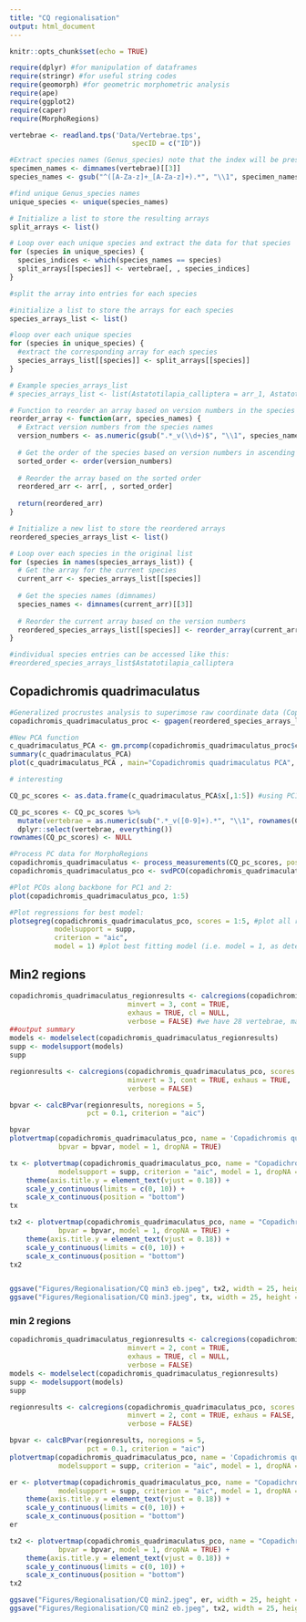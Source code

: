 ---
title: "CQ regionalisation"
output: html_document
---



```{r setup, include=FALSE}
knitr::opts_chunk$set(echo = TRUE)
```

```{r Libraries}
require(dplyr) #for manipulation of dataframes
require(stringr) #for useful string codes
require(geomorph) #for geometric morphometric analysis
require(ape)
require(ggplot2)
require(caper)
require(MorphoRegions)
```

```{r}
vertebrae <- readland.tps('Data/Vertebrae.tps',
                              specID = c("ID"))
```

```{r Split into Multiple Species}

#Extract species names (Genus_species) note that the index will be preserved for splitting the array
specimen_names <- dimnames(vertebrae)[[3]]
species_names <- gsub("^([A-Za-z]+_[A-Za-z]+).*", "\\1", specimen_names)

#find unique Genus_species names
unique_species <- unique(species_names)

# Initialize a list to store the resulting arrays
split_arrays <- list()

# Loop over each unique species and extract the data for that species
for (species in unique_species) {
  species_indices <- which(species_names == species)
  split_arrays[[species]] <- vertebrae[, , species_indices]
}

#split the array into entries for each species

#initialize a list to store the arrays for each species
species_arrays_list <- list()

#loop over each unique species
for (species in unique_species) {
  #extract the corresponding array for each species
  species_arrays_list[[species]] <- split_arrays[[species]]
}

# Example species_arrays_list
# species_arrays_list <- list(Astatotilapia_calliptera = arr_1, Astatotilapia_another_species = arr_2, ...)

# Function to reorder an array based on version numbers in the species names
reorder_array <- function(arr, species_names) {
  # Extract version numbers from the species names
  version_numbers <- as.numeric(gsub(".*_v(\\d+)$", "\\1", species_names))
  
  # Get the order of the species based on version numbers in ascending order
  sorted_order <- order(version_numbers)
  
  # Reorder the array based on the sorted order
  reordered_arr <- arr[, , sorted_order]
  
  return(reordered_arr)
}

# Initialize a new list to store the reordered arrays
reordered_species_arrays_list <- list()

# Loop over each species in the original list
for (species in names(species_arrays_list)) {
  # Get the array for the current species
  current_arr <- species_arrays_list[[species]]
  
  # Get the species names (dimnames)
  species_names <- dimnames(current_arr)[[3]]
  
  # Reorder the current array based on the version numbers
  reordered_species_arrays_list[[species]] <- reorder_array(current_arr, species_names)
}

#individual species entries can be accessed like this:
#reordered_species_arrays_list$Astatotilapia_calliptera
```


## Copadichromis quadrimaculatus

```{r}
#Generalized procrustes analysis to superimose raw coordinate data (Copadichromis quadrimaculatus)
copadichromis_quadrimaculatus_proc <- gpagen(reordered_species_arrays_list$Copadichromis_quadrimaculatus, Proj=TRUE, ProcD=TRUE, curves=NULL, surfaces=NULL)

#New PCA function
c_quadrimaculatus_PCA <- gm.prcomp(copadichromis_quadrimaculatus_proc$coords)
summary(c_quadrimaculatus_PCA)
plot(c_quadrimaculatus_PCA , main="Copadichromis quadrimaculatus PCA", axis1=1, axis2=2, type="b", pch=19)

# interesting

```


```{r Prepare PCA Data for MorphoRegion (Copadichromis quadrimaculatus)}

CQ_pc_scores <- as.data.frame(c_quadrimaculatus_PCA$x[,1:5]) #using PC1-PC5 as collectively explains 95.5% of variation, rest is probably noise

CQ_pc_scores <- CQ_pc_scores %>%
  mutate(vertebrae = as.numeric(sub(".*_v([0-9]+).*", "\\1", rownames(CQ_pc_scores)))) %>%
  dplyr::select(vertebrae, everything())
rownames(CQ_pc_scores) <- NULL
```

```{r Preparing Data for MorphoRegion (Copadichromis quadrimaculatus)}
#Process PC data for MorphoRegions
copadichromis_quadrimaculatus <- process_measurements(CQ_pc_scores, pos = 1)
copadichromis_quadrimaculatus_pco <- svdPCO(copadichromis_quadrimaculatus, metric = 'Manhattan')

#Plot PCOs along backbone for PC1 and 2:
plot(copadichromis_quadrimaculatus_pco, 1:5)
```

```{r Plotting PCOs and Best Fitting Model (Copadichromis quadrimaculatus)}
#Plot regressions for best model:
plotsegreg(copadichromis_quadrimaculatus_pco, scores = 1:5, #plot all retained PCOs
           modelsupport = supp,
           criterion = "aic",
           model = 1) #plot best fitting model (i.e. model = 1, as determined by the BIC value)
```

## Min2 regions 

```{r Testing Number of Regions in Vertebral Column (Copadichromis quadrimaculatus)}

copadichromis_quadrimaculatus_regionresults <- calcregions(copadichromis_quadrimaculatus_pco, scores = PCOs, noregions = 5,
                             minvert = 3, cont = TRUE, 
                             exhaus = TRUE, cl = NULL,
                             verbose = FALSE) #we have 28 vertebrae, max number of regions is 8 (assuming 3 vertebrae per/region)
##output summary
models <- modelselect(copadichromis_quadrimaculatus_regionresults)
supp <- modelsupport(models)
supp
```

```{r, Copadichromis quadrimaculatus, generating error bar plots}
regionresults <- calcregions(copadichromis_quadrimaculatus_pco, scores = 1:31, noregions = 5, 
                             minvert = 3, cont = TRUE, exhaus = TRUE,
                             verbose = FALSE)

bpvar <- calcBPvar(regionresults, noregions = 5,
                   pct = 0.1, criterion = "aic")

bpvar
plotvertmap(copadichromis_quadrimaculatus_pco, name = 'Copadichromis quadrimaculatus',
            bpvar = bpvar, model = 1, dropNA = TRUE)

tx <- plotvertmap(copadichromis_quadrimaculatus_pco, name = "Copadichromis quadrimaculatus",
            modelsupport = supp, criterion = "aic", model = 1, dropNA = TRUE) +
    theme(axis.title.y = element_text(vjust = 0.18)) +
    scale_y_continuous(limits = c(0, 10)) +
    scale_x_continuous(position = "bottom")
tx

tx2 <- plotvertmap(copadichromis_quadrimaculatus_pco, name = "Copadichromis quadrimaculatus",
            bpvar = bpvar, model = 1, dropNA = TRUE) +
    theme(axis.title.y = element_text(vjust = 0.18)) +
    scale_y_continuous(limits = c(0, 10)) +
    scale_x_continuous(position = "bottom")
tx2


ggsave("Figures/Regionalisation/CQ min3 eb.jpeg", tx2, width = 25, height = 15, units = "cm")
ggsave("Figures/Regionalisation/CQ min3.jpeg", tx, width = 25, height = 15, units = "cm")
```


### min 2 regions

```{r Testing Number of Regions in Vertebral Column (Copadichromis quadrimaculatus)}

copadichromis_quadrimaculatus_regionresults <- calcregions(copadichromis_quadrimaculatus_pco, scores = PCOs, noregions = 5,
                             minvert = 2, cont = TRUE, 
                             exhaus = TRUE, cl = NULL,
                             verbose = FALSE) 
models <- modelselect(copadichromis_quadrimaculatus_regionresults)
supp <- modelsupport(models)
supp
```


```{r}
regionresults <- calcregions(copadichromis_quadrimaculatus_pco, scores = 1:31, noregions = 5, 
                             minvert = 2, cont = TRUE, exhaus = FALSE,
                             verbose = FALSE)

bpvar <- calcBPvar(regionresults, noregions = 5,
                   pct = 0.1, criterion = "aic")
plotvertmap(copadichromis_quadrimaculatus_pco, name = 'Copadichromis quadrimaculatus',
            modelsupport = supp, criterion = "aic", model = 1, dropNA = TRUE)

er <- plotvertmap(copadichromis_quadrimaculatus_pco, name = "Copadichromis quadrimaculatus",
            modelsupport = supp, criterion = "aic", model = 1, dropNA = TRUE) +
    theme(axis.title.y = element_text(vjust = 0.18)) +
    scale_y_continuous(limits = c(0, 10)) +
    scale_x_continuous(position = "bottom")
er

tx2 <- plotvertmap(copadichromis_quadrimaculatus_pco, name = "Copadichromis quadrimaculatus",
            bpvar = bpvar, model = 1, dropNA = TRUE) +
    theme(axis.title.y = element_text(vjust = 0.18)) +
    scale_y_continuous(limits = c(0, 10)) +
    scale_x_continuous(position = "bottom")
tx2

ggsave("Figures/Regionalisation/CQ min2.jpeg", er, width = 25, height = 15, units = "cm")
ggsave("Figures/Regionalisation/CQ min2 eb.jpeg", tx2, width = 25, height = 15, units = "cm")
```

